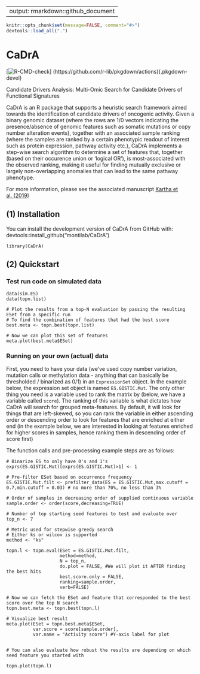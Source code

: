 
---
output: rmarkdown::github_document
---

<!-- README.md is generated from README.Rmd. Please edit that file -->

```r
knitr::opts_chunk$set(message=FALSE, comment="#>")
devtools::load_all(".")
```

# CaDrA

[![R-CMD-check](https://github.com/montilab/CaDrA/workflows/build/badge.svg)]
  (https://github.com/r-lib/pkgdown/actions){.pkgdown-devel}
  
Candidate Drivers Analysis: Multi-Omic Search for Candidate Drivers of Functional Signatures

CaDrA is an R package that supports a heuristic search framework aimed towards the identification of candidate drivers of oncogenic activity. Given a binary genomic dataset (where the rows are 1/0 vectors indicating the presence/absence of genomic features such as somatic mutations or copy number alteration events), together with an associated sample ranking (where the samples are ranked by a certain phenotypic readout of interest such as protein expression, pathway activity etc.), CaDrA implements a step-wise search algorithm to determine a set of features that, together (based on their occurence union or 'logical OR'), is most-associated with the observed ranking, making it useful for finding mutually exclusive or largely non-overlapping anomalies that can lead to the same pathway phenotype.

For more information, please see the associated manuscript [Kartha et al. (2019)](https://www.frontiersin.org/articles/10.3389/fgene.2019.00121/full)

## (1) Installation

::: {.pkgdown-devel}
You can install the development version of CaDrA from GitHub with:
devtools::install_github("montilab/CaDrA")
:::

```
library(CaDrA)
```

## (2) Quickstart

### Test run code on simulated data

```
data(sim.ES)
data(topn.list)

# Plot the results from a top-N evaluation by passing the resulting ESet from a specific run
# To find the combination of features that had the best score
best.meta <- topn.best(topn.list)

# Now we can plot this set of features
meta.plot(best.meta$ESet)
```

### Running on your own (actual) data

First, you need to have your data (we've used copy number variation, mutation calls or methylation data - anything that can basically be thresholded / binarized as 0/1) in an `ExpressionSet` object. In the example below, the expression set object is named `ES.GISTIC.Mut`. The only other thing you need is a variable used to rank the matrix by (below, we have a variable called `score`). The ranking of this variable is what dictates how CaDrA will search for grouped meta-features. By default, it will look for things that are left-skewed, so you can rank the variable in either ascending order or descending order to look for features that are enriched at either end (in the example below, we are interested in looking at features enriched for higher scores in samples, hence ranking them in descending order of score first)

The function calls and pre-processing example steps are as follows:

```
# Binarize ES to only have 0's and 1's
exprs(ES.GISTIC.Mut)[exprs(ES.GISTIC.Mut)>1] <- 1

# Pre-filter ESet based on occurrence frequency
ES.GISTIC.Mut.filt <- prefilter_data(ES = ES.GISTIC.Mut,max.cutoff = 0.7,min.cutoff = 0.03) # no more than 70%, no less than 3%

# Order of samples in decreasing order of supplied continuous variable
sample.order <- order(score,decreasing=TRUE)

# Number of top starting seed features to test and evaluate over  
top_n <- 7

# Metric used for stepwise greedy search
# Either ks or wilcox is supported
method <- "ks"

topn.l <- topn.eval(ESet = ES.GISTIC.Mut.filt, 
                    method=method,
                    N = top_n,
                    do.plot = FALSE, #We will plot it AFTER finding the best hits
                    best.score.only = FALSE,
                    ranking=sample.order,
                    verb=FALSE)

# Now we can fetch the ESet and feature that corresponded to the best score over the top N search
topn.best.meta <- topn.best(topn.l)

# Visualize best result
meta.plot(ESet = topn.best.meta$ESet,
          var.score = score[sample.order],
          var.name = "Activity score") #Y-axis label for plot


# You can also evaluate how robust the results are depending on which seed feature you started with

topn.plot(topn.l) 
```

